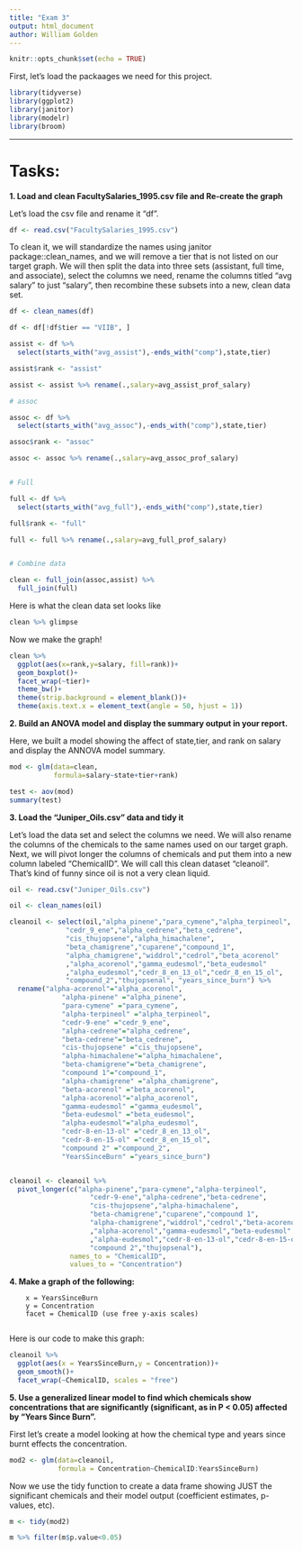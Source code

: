```yaml
---
title: "Exam 3"
output: html_document
author: William Golden
---
```


```r
knitr::opts_chunk$set(echo = TRUE)
```

First, let's load the packaages we need for this project. 
```r
library(tidyverse)
library(ggplot2)
library(janitor)
library(modelr)
library(broom)
```
___

# Tasks:
  
**1. Load and clean FacultySalaries_1995.csv file and Re-create the graph**

Let's load the csv file and rename it "df". 

```r
df <- read.csv("FacultySalaries_1995.csv")
```

To clean it, we will standardize the names using janitor package::clean_names, and we will remove a tier that is not listed on our target graph. We will then split the data into three sets 
(assistant, full time, and associate), select the columns we need, rename the columns titled "avg salary" 
to just "salary", then recombine these subsets into a new, clean data set. 

```r
df <- clean_names(df)

df <- df[!df$tier == "VIIB", ]

assist <- df %>% 
  select(starts_with("avg_assist"),-ends_with("comp"),state,tier)

assist$rank <- "assist"

assist <- assist %>% rename(.,salary=avg_assist_prof_salary)

# assoc

assoc <- df %>% 
  select(starts_with("avg_assoc"),-ends_with("comp"),state,tier)

assoc$rank <- "assoc"

assoc <- assoc %>% rename(.,salary=avg_assoc_prof_salary)


# Full

full <- df %>% 
  select(starts_with("avg_full"),-ends_with("comp"),state,tier)

full$rank <- "full"

full <- full %>% rename(.,salary=avg_full_prof_salary)


# Combine data

clean <- full_join(assoc,assist) %>% 
  full_join(full)
```

Here is what the clean data set looks like  

```r
clean %>% glimpse
```

Now we make the graph!

```r

clean %>% 
  ggplot(aes(x=rank,y=salary, fill=rank))+ 
  geom_boxplot()+
  facet_wrap(~tier)+
  theme_bw()+
  theme(strip.background = element_blank())+
  theme(axis.text.x = element_text(angle = 50, hjust = 1))
```




**2. Build an ANOVA model and display the summary output in your report.**

Here, we built a model showing the affect of state,tier, and rank on salary
and display the ANNOVA model summary. 

```r
mod <- glm(data=clean,
           formula=salary~state+tier+rank)

test <- aov(mod)
summary(test)
```



**3. Load the "Juniper_Oils.csv" data and tidy it**
        
Let's load the data set and select the columns we need. We will also rename the columns of the chemicals to the same names used on our target graph. Next, we will pivot longer the columns of chemicals and put them
into a new column labeled "ChemicalID". We will call this clean dataset "cleanoil". That's kind of funny
since oil is not a very clean liquid. 

```r
oil <- read.csv("Juniper_Oils.csv")

oil <- clean_names(oil)

cleanoil <- select(oil,"alpha_pinene","para_cymene","alpha_terpineol",
              "cedr_9_ene","alpha_cedrene","beta_cedrene",
              "cis_thujopsene","alpha_himachalene",
              "beta_chamigrene","cuparene","compound_1",
              "alpha_chamigrene","widdrol","cedrol","beta_acorenol"
              ,"alpha_acorenol","gamma_eudesmol","beta_eudesmol"
              ,"alpha_eudesmol","cedr_8_en_13_ol","cedr_8_en_15_ol",
              "compound_2","thujopsenal", "years_since_burn") %>% 
  rename("alpha-acorenol"="alpha_acorenol",
             "alpha-pinene" ="alpha_pinene",
             "para-cymene" ="para_cymene",
             "alpha-terpineol" ="alpha_terpineol",
             "cedr-9-ene" ="cedr_9_ene",
             "alpha-cedrene"="alpha_cedrene",
             "beta-cedrene"="beta_cedrene",
             "cis-thujopsene" ="cis_thujopsene",
             "alpha-himachalene"="alpha_himachalene",
             "beta-chamigrene"="beta_chamigrene",
             "compound 1"="compound_1",
             "alpha-chamigrene" ="alpha_chamigrene",
             "beta-acorenol" ="beta_acorenol",
             "alpha-acorenol"="alpha_acorenol",
             "gamma-eudesmol" ="gamma_eudesmol",
             "beta-eudesmol" ="beta_eudesmol",
             "alpha-eudesmol"="alpha_eudesmol",
             "cedr-8-en-13-ol" ="cedr_8_en_13_ol",
             "cedr-8-en-15-ol" ="cedr_8_en_15_ol",
             "compound 2" ="compound_2",
             "YearsSinceBurn" ="years_since_burn")


cleanoil <- cleanoil %>% 
  pivot_longer(c("alpha-pinene","para-cymene","alpha-terpineol",
                    "cedr-9-ene","alpha-cedrene","beta-cedrene",
                    "cis-thujopsene","alpha-himachalene",
                    "beta-chamigrene","cuparene","compound 1",
                    "alpha-chamigrene","widdrol","cedrol","beta-acorenol"
                    ,"alpha-acorenol","gamma-eudesmol","beta-eudesmol"
                    ,"alpha-eudesmol","cedr-8-en-13-ol","cedr-8-en-15-ol",
                    "compound 2","thujopsenal"),
               names_to = "ChemicalID",
               values_to = "Concentration")
```

        
                                                         
**4. Make a graph of the following:**

        x = YearsSinceBurn
        y = Concentration
        facet = ChemicalID (use free y-axis scales)
        
Here is our code to make this graph:

```r

cleanoil %>% 
  ggplot(aes(x = YearsSinceBurn,y = Concentration))+
  geom_smooth()+
  facet_wrap(~ChemicalID, scales = "free")

```

**5. Use a generalized linear model to find which chemicals show concentrations that are significantly (significant, as in P < 0.05) affected by "Years Since Burn".**

First let's create a model looking at how the chemical type and years since burnt effects the concentration. 

```r
mod2 <- glm(data=cleanoil,
            formula = Concentration~ChemicalID:YearsSinceBurn)

```

Now we use the tidy function to create a data frame showing JUST the significant chemicals and their model output (coefficient estimates, p-values, etc). 
```r
m <- tidy(mod2)

m %>% filter(m$p.value<0.05)

```






                                                                                                              
                                                                                                    
